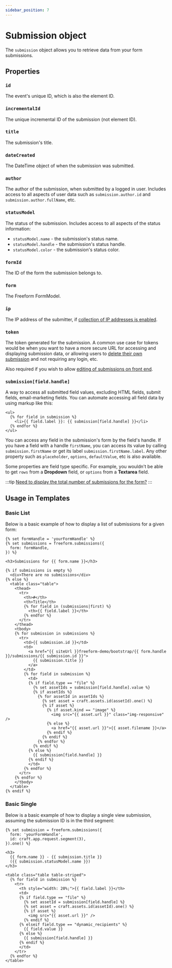 ```yaml
---
sidebar_position: 7
---
```


# Submission object

The `submission` object allows you to retrieve data from your form submissions.

## Properties

### `id`

The event's unique ID, which is also the element ID.

### `incrementalId`

The unique incremental ID of the submission (not element ID).

### `title`

The submission's title.

### `dateCreated`

The DateTime object of when the submission was submitted.

### `author`

The author of the submission, when submitted by a logged in user. Includes access to all aspects of user data such as `submission.author.id` and `submission.author.fullName`, etc.

### `statusModel`

The status of the submission. Includes access to all aspects of the status information:

- `statusModel.name` - the submission's status name.
- `statusModel.handle` - the submission's status handle.
- `statusModel.color` - the submission's status color.

### `formId`

The ID of the form the submission belongs to.

### `form`

The Freeform FormModel.

### `ip`

The IP address of the submitter, if [collection of IP addresses is enabled](../../forms/builder.mdx#form-settings).

### `token`

The token generated for the submission. A common use case for tokens would be when you want to have a more secure URL for accessing and displaying submission data, or allowing users to [delete their own submission](../queries/deleting-submissions-by-token.mdx) and not requiring any login, etc.

Also required if you wish to allow [editing of submissions on front end](../../submissions/overview.mdx#submission-editing).

### `submission[field.handle]`

A way to access all submitted field values, excluding HTML fields, submit fields, email-marketing fields. You can automate accessing all field data by using markup like this:

```twig
<ul>
  {% for field in submission %}
    <li>{{ field.label }}: {{ submission[field.handle] }}</li>
  {% endfor %}
</ul>
```

You can access any field in the submission's form by the field's handle. If you have a field with a handle `firstName`, you can access its value by calling `submission.firstName` or get its label `submission.firstName.label`. Any other property such as `placeholder`, `options`, `defaultValue`, etc is also available.

Some properties are field type specific. For example, you wouldn't be able to get `rows` from a **Dropdown** field, or `options` from a **Textarea** field.

:::tip
[Need to display the total number of submissions for the form?](../../guides/guide/total-number-of-submissions-for-form.mdx)
:::

## Usage in Templates

### Basic List

Below is a basic example of how to display a list of submissions for a given form:

```twig showLineNumbers
{% set formHandle = 'yourFormHandle' %}
{% set submissions = freeform.submissions({
  form: formHandle,
}) %}

<h3>Submissions for {{ form.name }}</h3>

{% if submissions is empty %}
  <div>There are no submissions</div>
{% else %}
  <table class="table">
    <thead>
      <tr>
        <th>#</th>
        <th>Title</th>
        {% for field in (submissions|first) %}
          <th>{{ field.label }}</th>
        {% endfor %}
      </tr>
    </thead>
    <tbody>
    {% for submission in submissions %}
      <tr>
        <td>{{ submission.id }}</td>
        <td>
          <a href="{{ siteUrl }}freeform-demo/bootstrap/{{ form.handle }}/submissions/{{ submission.id }}">
            {{ submission.title }}
          </a>
        </td>
        {% for field in submission %}
          <td>
          {% if field.type == "file" %}
            {% set assetIds = submission[field.handle].value %}
            {% if assetIds %}
              {% for assetId in assetIds %}
                {% set asset = craft.assets.id(assetId).one() %}
                {% if asset %}
                  {% if asset.kind == "image" %}
                    <img src="{{ asset.url }}" class="img-responsive" />
                  {% else %}
                    <a href="{{ asset.url }}">{{ asset.filename }}</a>
                  {% endif %}
                {% endif %}
              {% endfor %}
            {% endif %}
          {% else %}
            {{ submission[field.handle] }}
          {% endif %}
          </td>
        {% endfor %}
      </tr>
    {% endfor %}
    </tbody>
  </table>
{% endif %}
```

### Basic Single

Below is a basic example of how to display a single view submission, assuming the submission ID is in the third segment:

```twig showLineNumbers
{% set submission = freeform.submissions({
  form: 'yourFormHandle',
  id: craft.app.request.segment(3),
}).one() %}

<h3>
  {{ form.name }} - {{ submission.title }}
  ({{ submission.statusModel.name }})
</h3>

<table class="table table-striped">
  {% for field in submission %}
    <tr>
      <th style="width: 20%;">{{ field.label }}</th>
      <td>
      {% if field.type == "file" %}
        {% set assetId = submission[field.handle] %}
        {% set asset = craft.assets.id(assetId).one() %}
        {% if asset %}
          <img src="{{ asset.url }}" />
        {% endif %}
      {% elseif field.type == "dynamic_recipients" %}
        {{ field.value }}
      {% else %}
        {{ submission[field.handle] }}
      {% endif %}
      </td>
    </tr>
  {% endfor %}
</table>
```
